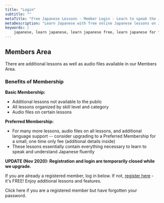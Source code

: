 ```yaml
---
title: "Login"
subtitle: ""
metaTitle: "Free Japanese Lessons - Member Login - Learn to speak the Japanese language online for free!"
metaDescription: "Learn Japanese with free online Japanese lessons on Japanese grammar, Japanese verb conjugation, and Japanese sentence structure"
keywords: |
    japanese, learn japanese, learn japanese free, learn japanese for free, learning japanese, learning japanese language, japanese learn, japanese learning, japanese language, japanese language learning, learn japanese language, japanese lesson, japanese lessons, free japanese lessons, online japanese, japanese online, learn japanese online, learn japanese online free, learning japanese online, online japanese lesson, online japanese lessons, japanese tutorial, japanese course, japanese language course, language course, japanese alphabet, japanese alphabets, japanese letters, japanese hiragana, hiragana alphabet, hiragana, japanese katakana, katakana alphabet, katakana, japanese kanji, kanji, speak japanese, learn to speak japanese, how to speak japanese, how to learn japanese, learn how to speak japanese, how to speak read and write japanese, learn how to speak read and write japanese, learn japanese with free japanese lessons, learn japanese with freejapaneselessons.com, what is my name in japanese, japanese words, basic japanese words, japan language, japan alphabet, hiragana chart, katakana chart, japanese characters, names in japanese, hiragana sentence, learn hiragana, japanese classes, japanese alphabet with english letters, japanese beginner, introducing yourself in japanese, common japanese words, hiragana characters, katakana characters
---
```


## Members Area

There are additional lessons as well as audio files available in our Members Area.

### Benefits of Membership

**Basic Membership:**

* Additional lessons not available to the public
* All lessons organized by skill level and category
* Audio files on certain lessons

**Preferred Membership:**

* For many more lessons, audio files on all lessons, and additional language support -- consider upgrading to a Preferred Membership for a small, one time only fee (additional details inside)
* These lessons essentially contain everything necessary to learn to speak and understand Japanese fluently

**UPDATE (Nov 2020): Registration and login are temporarily closed while we upgrade.**

If you are already a registered member, log in below. If not, [register here](/register/) - it's FREE! Enjoy additional lessons and features.

Click here if you are a registered member but have forgotten your password.